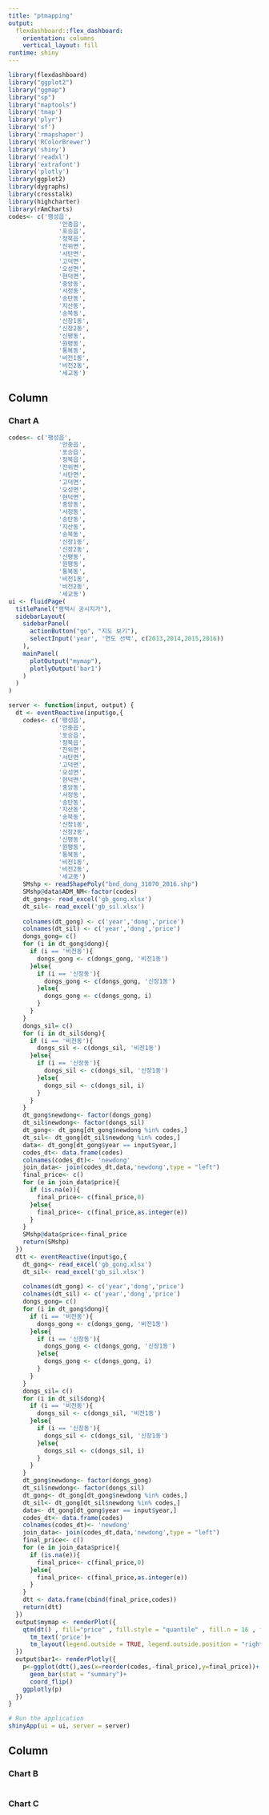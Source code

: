 ```yaml
---
title: "ptmapping"
output: 
  flexdashboard::flex_dashboard:
    orientation: columns
    vertical_layout: fill
runtime: shiny
---
```


```r
library(flexdashboard)
library("ggplot2")
library("ggmap")
library("sp")
library("maptools")
library('tmap')
library('plyr')
library('sf')
library('rmapshaper')
library('RColorBrewer')
library('shiny')
library('readxl')
library('extrafont')
library('plotly')
library(ggplot2)
library(dygraphs)
library(crosstalk)
library(highcharter)
library(rAmCharts)
codes<- c('팽성읍',
              '안중읍',
              '포승읍',
              '청북읍',
              '진위면',
              '서탄면',
              '고덕면',
              '오성면',
              '현덕면',
              '중앙동',
              '서정동',
              '송탄동',
              '지산동',
              '송북동',
              '신장1동',
              '신장2동',
              '신평동',
              '원평동',
              '통복동',
              '비전1동',
              '비전2동',
              '세교동')
```

Column {data-width=650}
-----------------------------------------------------------------------

### Chart A

```r
codes<- c('팽성읍',
              '안중읍',
              '포승읍',
              '청북읍',
              '진위면',
              '서탄면',
              '고덕면',
              '오성면',
              '현덕면',
              '중앙동',
              '서정동',
              '송탄동',
              '지산동',
              '송북동',
              '신장1동',
              '신장2동',
              '신평동',
              '원평동',
              '통복동',
              '비전1동',
              '비전2동',
              '세교동')
ui <- fluidPage(
  titlePanel("평택시 공시지가"),
  sidebarLayout(
    sidebarPanel(
      actionButton("go", "지도 보기"),
      selectInput('year', '연도 선택', c(2013,2014,2015,2016))
    ),
    mainPanel(
      plotOutput("mymap"),
      plotlyOutput('bar1')
    )
  )
)

server <- function(input, output) {
  dt <- eventReactive(input$go,{
    codes<- c('팽성읍',
              '안중읍',
              '포승읍',
              '청북읍',
              '진위면',
              '서탄면',
              '고덕면',
              '오성면',
              '현덕면',
              '중앙동',
              '서정동',
              '송탄동',
              '지산동',
              '송북동',
              '신장1동',
              '신장2동',
              '신평동',
              '원평동',
              '통복동',
              '비전1동',
              '비전2동',
              '세교동')
    SMshp <- readShapePoly("bnd_dong_31070_2016.shp")
    SMshp@data$ADM_NM<-factor(codes)
    dt_gong<- read_excel('gb_gong.xlsx')
    dt_sil<- read_excel('gb_sil.xlsx')
    
    colnames(dt_gong) <- c('year','dong','price')
    colnames(dt_sil) <- c('year','dong','price')
    dongs_gong= c()
    for (i in dt_gong$dong){
      if (i == '비전동'){
        dongs_gong <- c(dongs_gong, '비전1동')
      }else{
        if (i == '신장동'){
          dongs_gong <- c(dongs_gong, '신장1동')
        }else{
          dongs_gong <- c(dongs_gong, i)
        }
      }
    }
    dongs_sil= c()
    for (i in dt_sil$dong){
      if (i == '비전동'){
        dongs_sil <- c(dongs_sil, '비전1동')
      }else{
        if (i == '신장동'){
          dongs_sil <- c(dongs_sil, '신장1동')
        }else{
          dongs_sil <- c(dongs_sil, i)
        }
      }
    }
    dt_gong$newdong<- factor(dongs_gong)
    dt_sil$newdong<- factor(dongs_sil)
    dt_gong<- dt_gong[dt_gong$newdong %in% codes,]
    dt_sil<- dt_gong[dt_sil$newdong %in% codes,]
    data<- dt_gong[dt_gong$year == input$year,]
    codes_dt<- data.frame(codes)
    colnames(codes_dt)<- 'newdong'
    join_data<- join(codes_dt,data,'newdong',type = "left")
    final_price<- c()
    for (e in join_data$price){
      if (is.na(e)){
        final_price<- c(final_price,0)
      }else{
        final_price<- c(final_price,as.integer(e))
      }
    }
    SMshp@data$price<-final_price
    return(SMshp)
  })
  dtt <- eventReactive(input$go,{
    dt_gong<- read_excel('gb_gong.xlsx')
    dt_sil<- read_excel('gb_sil.xlsx')
    
    colnames(dt_gong) <- c('year','dong','price')
    colnames(dt_sil) <- c('year','dong','price')
    dongs_gong= c()
    for (i in dt_gong$dong){
      if (i == '비전동'){
        dongs_gong <- c(dongs_gong, '비전1동')
      }else{
        if (i == '신장동'){
          dongs_gong <- c(dongs_gong, '신장1동')
        }else{
          dongs_gong <- c(dongs_gong, i)
        }
      }
    }
    dongs_sil= c()
    for (i in dt_sil$dong){
      if (i == '비전동'){
        dongs_sil <- c(dongs_sil, '비전1동')
      }else{
        if (i == '신장동'){
          dongs_sil <- c(dongs_sil, '신장1동')
        }else{
          dongs_sil <- c(dongs_sil, i)
        }
      }
    }
    dt_gong$newdong<- factor(dongs_gong)
    dt_sil$newdong<- factor(dongs_sil)
    dt_gong<- dt_gong[dt_gong$newdong %in% codes,]
    dt_sil<- dt_gong[dt_sil$newdong %in% codes,]
    data<- dt_gong[dt_gong$year == input$year,]
    codes_dt<- data.frame(codes)
    colnames(codes_dt)<- 'newdong'
    join_data<- join(codes_dt,data,'newdong',type = "left")
    final_price<- c()
    for (e in join_data$price){
      if (is.na(e)){
        final_price<- c(final_price,0)
      }else{
        final_price<- c(final_price,as.integer(e))
      }
    }
    dtt <- data.frame(cbind(final_price,codes))
    return(dtt)
  })
  output$mymap <- renderPlot({
    qtm(dt() , fill="price" , fill.style = "quantile" , fill.n = 16 , fill.palette = "Reds" , fill.title = "서울 지도")+
      tm_text('price')+
      tm_layout(legend.outside = TRUE, legend.outside.position = "right", legend.stack = "horizontal")
  })
  output$bar1<- renderPlotly({
    p<-ggplot(dtt(),aes(x=reorder(codes,-final_price),y=final_price))+
      geom_bar(stat = "summary")+
      coord_flip()
    ggplotly(p)
  })
}

# Run the application 
shinyApp(ui = ui, server = server)

```

Column {data-width=350}
-----------------------------------------------------------------------

### Chart B

```r

```

### Chart C

```r

```

